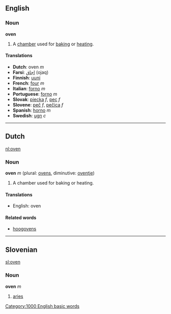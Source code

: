 ==English==
===Noun===
'''oven'''

#A [[chamber]] used for [[baking]] or [[heating]].

====Translations====
*'''Dutch''': oven ''m''
*'''Farsi''': [[اجاق]] (ojaq)
*'''Finnish''': [[uuni]]
*'''French''': [[four#French|four]] ''m''
*'''Italian''': [[forno#Italian|forno]] ''m''
*'''Portuguese''': [[forno#Portuguese|forno]] ''m''
*'''Slovak''': [[piecka]] ''f'', [[pec]] ''f''
*'''Slovene''': [[peč]] ''f'', [[pečica]] ''f''
*'''Spanish''': [[horno]] ''m''
*'''Swedish''': [[ugn]] ''c''
----

==Dutch==
[[nl:oven]]
===Noun===
'''oven''' ''m'' (plural: [[ovens]], diminutive: [[oventje]])

#A chamber used for baking or heating.

====Translations====
*English: oven

====Related words====
*[[hoogoven]]s

----
==Slovenian==
[[sl:oven]]
===Noun===
'''oven''' ''m''

# [[aries]]
[[Category:1000 English basic words]]